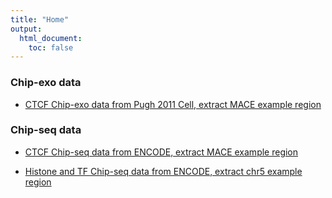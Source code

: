 ```yaml
---
title: "Home"
output:
  html_document:
    toc: false
---
```


### Chip-exo data

* [CTCF Chip-exo data from Pugh 2011 Cell, extract MACE example region](chipexo_CTCF_Pugh2011.html)

### Chip-seq data

* [CTCF Chip-seq data from ENCODE, extract MACE example region](chipseq_CTCF_encode.html)

* [Histone and TF Chip-seq data from ENCODE, extract chr5 example region](chipseq_histone_TF_encode.html)
